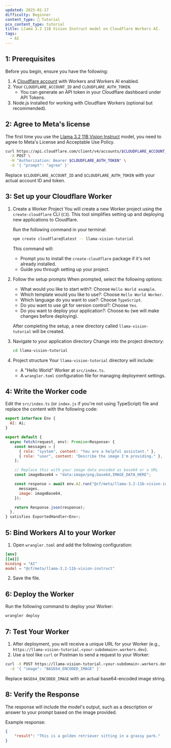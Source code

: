 ```yaml
---
updated: 2025-01-17
difficulty: Beginner
content_type: 📝 Tutorial
pcx_content_type: tutorial
title: Llama 3.2 11B Vision Instruct model on Cloudflare Workers AI.
tags:
  - AI
---
```


## 1: Prerequisites

Before you begin, ensure you have the following:

1. A [Cloudflare account](https://dash.cloudflare.com/sign-up) with Workers and Workers AI enabled.
2. Your `CLOUDFLARE_ACCOUNT_ID` and `CLOUDFLARE_AUTH_TOKEN`.
   - You can generate an API token in your Cloudflare dashboard under API Tokens.
3. Node.js installed for working with Cloudflare Workers (optional but recommended).

## 2: Agree to Meta's license

The first time you use the [Llama 3.2 11B Vision Instruct](/workers-ai/models/llama-3.2-11b-vision-instruct) model, you need to agree to Meta's License and Acceptable Use Policy.

```bash title="curl"
curl https://api.cloudflare.com/client/v4/accounts/$CLOUDFLARE_ACCOUNT_ID/ai/run/@cf/meta/llama-3.2-11b-vision-instruct \
  -X POST \
  -H "Authorization: Bearer $CLOUDFLARE_AUTH_TOKEN" \
  -d '{ "prompt": "agree" }'
```

Replace `$CLOUDFLARE_ACCOUNT_ID` and `$CLOUDFLARE_AUTH_TOKEN` with your actual account ID and token.

## 3: Set up your Cloudflare Worker

1. Create a Worker Project
   You will create a new Worker project using the `create-cloudflare` CLI (`C3`). This tool simplifies setting up and deploying new applications to Cloudflare.

   Run the following command in your terminal:

   ```bash
   npm create cloudflare@latest -- llama-vision-tutorial
   ```

   This command will:

   - Prompt you to install the `create-cloudflare` package if it's not already installed.
   - Guide you through setting up your project.

2. Follow the setup prompts
   When prompted, select the following options:

   - What would you like to start with?: Choose `Hello World example`.
   - Which template would you like to use?: Choose `Hello World Worker`.
   - Which language do you want to use?: Choose `TypeScript`.
   - Do you want to use git for version control?: Choose `Yes`.
   - Do you want to deploy your application?: Choose `No` (we will make changes before deploying).

   After completing the setup, a new directory called `llama-vision-tutorial` will be created.

3. Navigate to your application directory
   Change into the project directory:

   ```bash
   cd llama-vision-tutorial
   ```

4. Project structure
   Your `llama-vision-tutorial` directory will include:
   - A "Hello World" Worker at `src/index.ts`.
   - A `wrangler.toml` configuration file for managing deployment settings.

## 4: Write the Worker code

Edit the `src/index.ts` (or `index.js` if you're not using TypeScript) file and replace the content with the following code:

```javascript
export interface Env {
  AI: Ai;
}

export default {
  async fetch(request, env): Promise<Response> {
    const messages = [
      { role: "system", content: "You are a helpful assistant." },
      { role: "user", content: "Describe the image I'm providing." },
    ];

    // Replace this with your image data encoded as base64 or a URL
    const imageBase64 = "data:image/png;base64,IMAGE_DATA_HERE";

    const response = await env.AI.run("@cf/meta/llama-3.2-11b-vision-instruct", {
      messages,
      image: imageBase64,
    });

    return Response.json(response);
  },
} satisfies ExportedHandler<Env>;
```

## 5: Bind Workers AI to your Worker

1. Open `wrangler.toml` and add the following configuration:

```toml
[env]
[[ai]]
binding = "AI"
model = "@cf/meta/llama-3.2-11b-vision-instruct"
```

2. Save the file.

## 6: Deploy the Worker

Run the following command to deploy your Worker:

```bash
wrangler deploy
```

## 7: Test Your Worker

1. After deployment, you will receive a unique URL for your Worker (e.g., `https://llama-vision-tutorial.<your-subdomain>.workers.dev`).
2. Use a tool like `curl` or Postman to send a request to your Worker:

```bash
curl -X POST https://llama-vision-tutorial.<your-subdomain>.workers.dev \
  -d '{ "image": "BASE64_ENCODED_IMAGE" }'
```

Replace `BASE64_ENCODED_IMAGE` with an actual base64-encoded image string.

## 8: Verify the Response

The response will include the model's output, such as a description or answer to your prompt based on the image provided.

Example response:

```json
{
	"result": "This is a golden retriever sitting in a grassy park."
}
```
